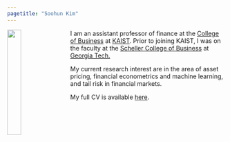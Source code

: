 ```yaml
---
pagetitle: "Soohun Kim"
---
```


<link rel="stylesheet" href="styles.css" type="text/css">

<img src="img/IMG_2900-2.jpg" style="width:25%; border:0px solid; margin-right: 20px" align="left">

I am an assistant professor of finance at the [College of Business](https://www.business.kaist.edu/) at [KAIST](https://www.kaist.ac.kr/en/). Prior to joining KAIST, I was on the faculty at the [Scheller College of Business](https://www.scheller.gatech.edu/) at [Georgia Tech.](https://www.gatech.edu)

<!-- Prior to joining Wash U - Olin, I was on the faculty at the [Mendoza College of Business](https://mendoza.nd.edu/) at the [University of Notre Dame](https://www.nd.edu/). I have also held visiting appointments at the [Booth School of Business](https://www.chicagobooth.edu/) at the [University of Chicago](https://www.uchicago.edu/). I obtained my PhD in finance from the [Kellogg School of Management](https://www.kellogg.northwestern.edu/) at [Northwestern University](https://www.northwestern.edu/) in 2015.   -->

My current research interest are in the area of asset pricing, financial econometrics and machine learning, and tail risk in financial markets.

My full CV is available [here](CV_soohunkim_20220104.pdf).